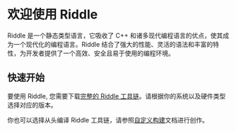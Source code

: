 # 欢迎使用 Riddle

Riddle 是一个静态类型语言，它吸收了 C++ 和诸多现代编程语言的优点，使其成为一个现代化的编程语言。Riddle 结合了强大的性能、灵活的语法和丰富的特性，为开发者提供了一个高效、安全且易于使用的编程环境。

## 快速开始

要使用 Riddle, 您需要下载[完整的 Riddle 工具链](https://github.com/wangziwenhk/riddle/releases)。请根据你的系统以及硬件类型选择对应的版本。

你也可以选择从头编译 Riddle 工具链，请参照[自定义构建]()文档进行创作。